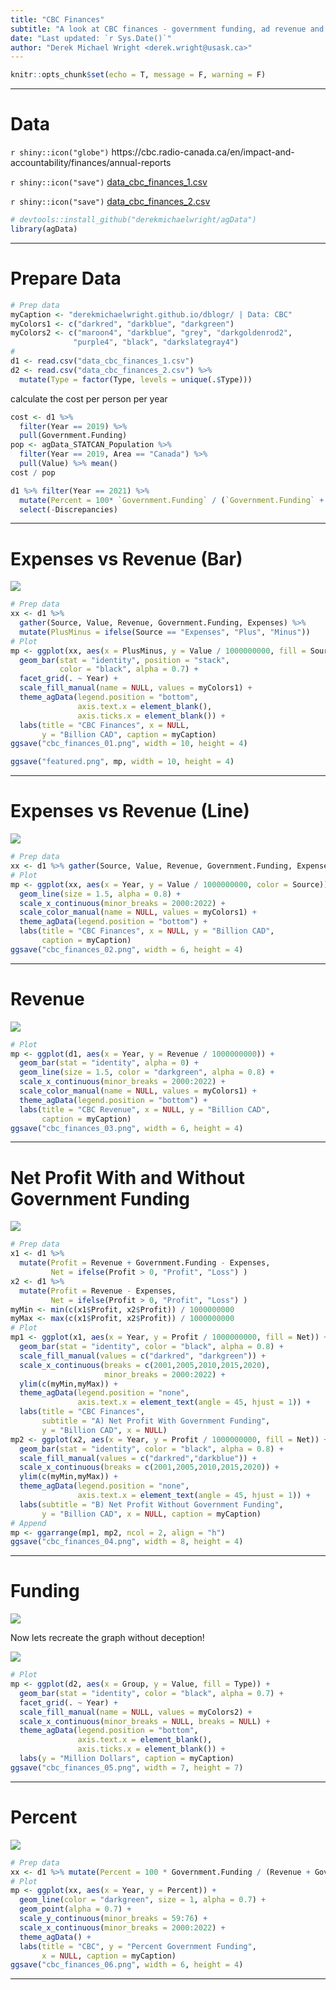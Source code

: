 ```yaml
---
title: "CBC Finances"
subtitle: "A look at CBC finances - government funding, ad revenue and total profit"
date: "Last updated: `r Sys.Date()`"
author: "Derek Michael Wright <derek.wright@usask.ca>"
---
```


```r
knitr::opts_chunk$set(echo = T, message = F, warning = F)
```

---

# Data

`r shiny::icon("globe")` https://cbc.radio-canada.ca/en/impact-and-accountability/finances/annual-reports

`r shiny::icon("save")` [data_cbc_finances_1.csv](data_cbc_finances_1.csv)

`r shiny::icon("save")` [data_cbc_finances_2.csv](data_cbc_finances_2.csv)

```r
# devtools::install_github("derekmichaelwright/agData")
library(agData)
```

---

# Prepare Data

```r
# Prep data
myCaption <- "derekmichaelwright.github.io/dblogr/ | Data: CBC"
myColors1 <- c("darkred", "darkblue", "darkgreen")
myColors2 <- c("maroon4", "darkblue", "grey", "darkgoldenrod2", 
              "purple4", "black", "darkslategray4")
#
d1 <- read.csv("data_cbc_finances_1.csv")
d2 <- read.csv("data_cbc_finances_2.csv") %>% 
  mutate(Type = factor(Type, levels = unique(.$Type)))
```

calculate the cost per person per year

```r
cost <- d1 %>% 
  filter(Year == 2019) %>% 
  pull(Government.Funding) 
pop <- agData_STATCAN_Population %>% 
  filter(Year == 2019, Area == "Canada") %>% 
  pull(Value) %>% mean()
cost / pop
```

```r
d1 %>% filter(Year == 2021) %>% 
  mutate(Percent = 100* `Government.Funding` / (`Government.Funding` + Revenue) ) %>% 
  select(-Discrepancies)
```

---

# Expenses vs Revenue (Bar)

![](cbc_finances_01.png)

```r
# Prep data
xx <- d1 %>% 
  gather(Source, Value, Revenue, Government.Funding, Expenses) %>%
  mutate(PlusMinus = ifelse(Source == "Expenses", "Plus", "Minus"))
# Plot
mp <- ggplot(xx, aes(x = PlusMinus, y = Value / 1000000000, fill = Source)) + 
  geom_bar(stat = "identity", position = "stack", 
           color = "black", alpha = 0.7) +
  facet_grid(. ~ Year) +
  scale_fill_manual(name = NULL, values = myColors1) +
  theme_agData(legend.position = "bottom",
               axis.text.x = element_blank(), 
               axis.ticks.x = element_blank()) +
  labs(title = "CBC Finances", x = NULL, 
       y = "Billion CAD", caption = myCaption)
ggsave("cbc_finances_01.png", width = 10, height = 4)
```

```r
ggsave("featured.png", mp, width = 10, height = 4)
```

---

# Expenses vs Revenue (Line)

![](cbc_finances_02.png)

```r
# Prep data
xx <- d1 %>% gather(Source, Value, Revenue, Government.Funding, Expenses) 
# Plot
mp <- ggplot(xx, aes(x = Year, y = Value / 1000000000, color = Source)) + 
  geom_line(size = 1.5, alpha = 0.8) + 
  scale_x_continuous(minor_breaks = 2000:2022) +
  scale_color_manual(name = NULL, values = myColors1) +
  theme_agData(legend.position = "bottom") +
  labs(title = "CBC Finances", x = NULL, y = "Billion CAD",
       caption = myCaption)
ggsave("cbc_finances_02.png", width = 6, height = 4)
```

---

# Revenue

![](cbc_finances_03.png)

```r
# Plot
mp <- ggplot(d1, aes(x = Year, y = Revenue / 1000000000)) + 
  geom_bar(stat = "identity", alpha = 0) +
  geom_line(size = 1.5, color = "darkgreen", alpha = 0.8) + 
  scale_x_continuous(minor_breaks = 2000:2022) +
  scale_color_manual(name = NULL, values = myColors1) +
  theme_agData(legend.position = "bottom") +
  labs(title = "CBC Revenue", x = NULL, y = "Billion CAD",
       caption = myCaption)
ggsave("cbc_finances_03.png", width = 6, height = 4)
```

---

# Net Profit With and Without Government Funding

![](cbc_finances_04.png)

```r
# Prep data
x1 <- d1 %>% 
  mutate(Profit = Revenue + Government.Funding - Expenses,
         Net = ifelse(Profit > 0, "Profit", "Loss") )
x2 <- d1 %>% 
  mutate(Profit = Revenue - Expenses,
         Net = ifelse(Profit > 0, "Profit", "Loss") )
myMin <- min(c(x1$Profit, x2$Profit)) / 1000000000
myMax <- max(c(x1$Profit, x2$Profit)) / 1000000000
# Plot
mp1 <- ggplot(x1, aes(x = Year, y = Profit / 1000000000, fill = Net)) + 
  geom_bar(stat = "identity", color = "black", alpha = 0.8) +
  scale_fill_manual(values = c("darkred", "darkgreen")) +
  scale_x_continuous(breaks = c(2001,2005,2010,2015,2020),
                     minor_breaks = 2000:2022) + 
  ylim(c(myMin,myMax)) +
  theme_agData(legend.position = "none", 
               axis.text.x = element_text(angle = 45, hjust = 1)) +
  labs(title = "CBC Finances",
       subtitle = "A) Net Profit With Government Funding", 
       y = "Billion CAD", x = NULL)
mp2 <- ggplot(x2, aes(x = Year, y = Profit / 1000000000, fill = Net)) + 
  geom_bar(stat = "identity", color = "black", alpha = 0.8) +
  scale_fill_manual(values = c("darkred","darkblue")) +
  scale_x_continuous(breaks = c(2001,2005,2010,2015,2020)) +
  ylim(c(myMin,myMax)) +
  theme_agData(legend.position = "none", 
               axis.text.x = element_text(angle = 45, hjust = 1)) +
  labs(subtitle = "B) Net Profit Without Government Funding", 
       y = "Billion CAD", x = NULL, caption = myCaption)
# Append
mp <- ggarrange(mp1, mp2, ncol = 2, align = "h")
ggsave("cbc_finances_04.png", width = 8, height = 4)
```

---

# Funding

![](cbc_graph.png)

Now lets recreate the graph without deception!

![](cbc_finances_05.png)

```r
# Plot
mp <- ggplot(d2, aes(x = Group, y = Value, fill = Type)) +
  geom_bar(stat = "identity", color = "black", alpha = 0.7) +
  facet_grid(. ~ Year) +
  scale_fill_manual(name = NULL, values = myColors2) +
  scale_x_continuous(minor_breaks = NULL, breaks = NULL) +
  theme_agData(legend.position = "bottom",
               axis.text.x = element_blank(),
               axis.ticks.x = element_blank()) +
  labs(y = "Million Dollars", caption = myCaption)
ggsave("cbc_finances_05.png", width = 7, height = 7)
```

---

# Percent

![](cbc_finances_06.png)

```r
# Prep data
xx <- d1 %>% mutate(Percent = 100 * Government.Funding / (Revenue + Government.Funding))
# Plot
mp <- ggplot(xx, aes(x = Year, y = Percent)) +
  geom_line(color = "darkgreen", size = 1, alpha = 0.7) +
  geom_point(alpha = 0.7) +
  scale_y_continuous(minor_breaks = 59:76) +
  scale_x_continuous(minor_breaks = 2000:2022) +
  theme_agData() +
  labs(title = "CBC", y = "Percent Government Funding",
       x = NULL, caption = myCaption)
ggsave("cbc_finances_06.png", width = 6, height = 4)
```

---

